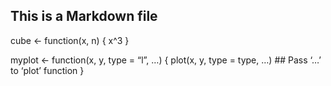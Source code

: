 ## This is a Markdown file

cube <- function(x, n) {
        x^3
}


myplot <- function(x, y, type = "l", ...) {
plot(x, y, type = type, ...) ## Pass '...' to 'plot' function
}